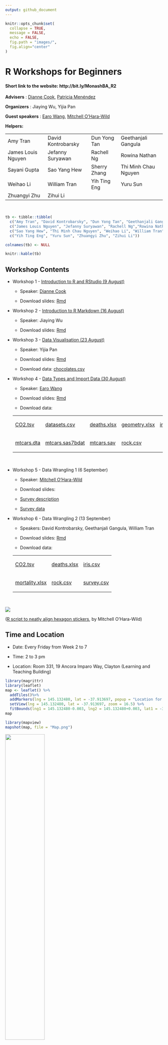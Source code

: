 ```yaml
---
output: github_document
---
```


```r
knitr::opts_chunk$set(
  collapse = TRUE,
  message = FALSE,
  echo = FALSE,
  fig.path = "images/",
  fig.align="center"
)
```

# R Workshops for Beginners

#### Short link to the website: http://bit.ly/MonashBA_R2

**Advisers** : [Dianne Cook](http://dicook.org), [Patricia Menéndez](https://research.monash.edu/en/persons/patricia-menendez-galvan)

**Organizers** : Jiaying Wu, Yijia Pan

**Guest speakers** : [Earo Wang](https://earo.me), [Mitchell O'Hara-Wild](https://www.mitchelloharawild.com)

**Helpers:** 

<table>
<tr>
    <td>Amy Tran</td>
    <td>David Kontrobarsky</td>
    <td>Dun Yong Tan</td>
    <td>Geethanjali Gangula</td>
</tr>
<tr>
    <td>James Louis Nguyen</td>
    <td>Jefanny Suryawan</td>
    <td>Rachell Ng</td>
    <td>Rowina Nathan</td>
</tr>
<tr>
    <td>Sayani Gupta</td>
    <td>Sao Yang Hew</td>
    <td>Sherry Zhang</td>
    <td>Thi Minh Chau Nguyen</td>
</tr>
<tr>
    <td>Weihao Li</td>
    <td>William Tran</td>
    <td>Yih Ting Eng</td>
    <td>Yuru Sun</td>
</tr>
<tr>
    <td>Zhuangyi Zhu</td>
    <td>Zihui Li</td>
    <td></td>
    <td></td>
</tr>
</table>
<br>

```r
tb <- tibble::tibble(
  c("Amy Tran", "David Kontrobarsky", "Dun Yong Tan", "Geethanjali Gangula"),
  c("James Louis Nguyen", "Jefanny Suryawan", "Rachell Ng","Rowina Nathan"),
  c("Sao Yang Hew", "Thi Minh Chau Nguyen", "Weihao Li", "William Tran"),
  c("Yih Ting Eng", "Yuru Sun", "Zhuangyi Zhu", "Zihui Li"))

colnames(tb) <- NULL

knitr::kable(tb)
```


## Workshop Contents

* Workshop 1 - [Introduction to R and RStudio (9 August)](https://ebsmonash.shinyapps.io/workshop1_intro/)
     
     * Speaker: [Dianne Cook](http://dicook.org)
     
     * Download slides: <a href="workshop1/workshop1_intro.Rmd" download="workshop1_intro.Rmd">Rmd</a>

* Workshop 2 - [Introduction to R Markdown (16 August)](https://ebsmonash.shinyapps.io/workshop2_rmarkdown/)
     
     * Speaker: Jiaying Wu
     
     * Download slides: <a href="workshop2/workshop2_rmarkdown.Rmd" download="workshop2_rmarkdown.Rmd">Rmd</a>

* Workshop 3 - [Data Visualisation (23 August)](https://ebsmonash.shinyapps.io/workshop3_datavisualisation/)

     * Speaker: Yijia Pan
     
     * Download slides: <a href="workshop3/workshop3_datavisualisation.Rmd" download="workshop3_datavisualisation.Rmd">Rmd</a>
     
     * Download data: <a href="workshop3/data/chocolates.csv" download="chocolates.csv">chocolates.csv</a>

* Workshop 4 - [Data Types and Import Data (30 August)](https://ebsmonash.shinyapps.io/workshop4_datatype/)

     * Speaker: [Earo Wang](https://earo.me)
     
     * Download slides: <a href="workshop4/workshop4_datatype.Rmd" download="workshop4_datatype.Rmd">Rmd</a>
     
     * Download data: 
     
     <table>
     <tr>
     <td><a href="workshop4/data/CO2.tsv" download="CO2.tsv">CO2.tsv</a></td>
     <td><a href="workshop4/data/datasets.csv" download="datasets.csv">datasets.csv</a></td>
     <td><a href="workshop4/data/deaths.xlsx" download="deaths.xlsx">deaths.xlsx</a></td>
     <td><a href="workshop4/data/geometry.xlsx" download="geometry.xlsx">geometry.xlsx</a></td>
     <td><a href="workshop4/data/iris.csv" download="iris.csv">iris.csv</a></td>
     </tr>
     <tr>
     <td><a href="workshop4/data/mtcars.dta" download="mtcars.dta">mtcars.dta</a></td>
     <td><a href="workshop4/data/mtcars.sas7bdat" download="mtcars.sas7bdat">mtcars.sas7bdat</a></td>
     <td><a href="workshop4/data/mtcars.sav" download="mtcars.sav">mtcars.sav</a></td>
     <td><a href="workshop4/data/rock.csv" download="rock.csv">rock.csv</a></td>
     <td></td>
     </tr>
     </table>
<br>

* Workshop 5 - Data Wrangling 1 (6 September)

     * Speaker: [Mitchell O'Hara-Wild](https://www.mitchelloharawild.com)
     
     * Download slides: <a href="workshop5/workshop5_datawrangling.Rmd" download="workshop5_datawrangling.Rmd"></a>
     
     * <a href="workshop5/data/survey_description.pdf" download="survey_description.pdf">Survey description</a>
     
     * <a href="workshop5/data/survey_data.csv" download="survey_data.csv">Survey data</a>

* Workshop 6 - Data Wrangling 2 (13 September)

     * Speakers: David Kontrobarsky, Geethanjali Gangula, William Tran
     
     * Download slides: <a href="workshop6/workshop6_missingdata.Rmd" download="workshop6_missingdata.Rmd">Rmd</a>
     
     * Download data: 
     
     <table>
     <tr>
     <td><a href="workshop6/data/CO2.tsv" download="CO2.tsv">CO2.tsv</a></td>
     <td><a href="workshop6/data/deaths.xlsx" download="deaths.xlsx">deaths.xlsx</a></td>
     <td><a href="workshop6/data/iris.csv" download="iris.csv">iris.csv</a></td>
     </tr>
     <tr>
     <td><a href="workshop6/data/mortality.xlsx" download="mortality.xlsx">mortality.xlsx</a></td>
     <td><a href="workshop6/data/rock.csv" download="rock.csv">rock.csv</a></td>
     <td><a href="workshop6/data/survey.csv" download="survey.csv">survey.csv</a></td>
     </tr>
     </table>
<br>

![](images/Hexwall.png)

([R script to neatly align hexagon stickers](https://github.com/mitchelloharawild/hexwall), by Mitchell O'Hara-Wild)

## Time and Location

* Date: Every Friday from Week 2 to 7

* Time: 2 to 3 pm

* Location: Room 331, 19 Ancora Imparo Way, Clayton (Learning and Teaching Building)   

```r
library(magrittr)
library(leaflet)
map <- leaflet() %>%
  addTiles()%>%
  addMarkers(lng = 145.132480, lat = -37.913697, popup = "Location for R Workshops") %>%
  setView(lng = 145.132480, lat = -37.913697, zoom = 16.5) %>%
  fitBounds(lng1 = 145.132480-0.003, lng2 = 145.132480+0.003, lat1 = -37.913697-0.001, lat2 = -37.913697+0.001)
map
```

```r
library(mapview)
mapshot(map, file = "Map.png")
```

![](images/Leaflet_location.png){width="50%" height="50%"}


## Resources

#### Online Books

- [R for Data Science](https://r4ds.had.co.nz/)

- [R Programming for Data Science](https://bookdown.org/rdpeng/rprogdatascience/)

- [Advanced R](https://adv-r.hadley.nz/)

- [R Markdown: The Definitive Guide](https://bookdown.org/yihui/rmarkdown/)

- [Fundamentals of Data Visualization](https://serialmentor.com/dataviz/)

- [Data Visualization: A practical introduction](https://socviz.co)

- [ggplot2: Elegant Graphics for Data Analysis](https://ggplot2-book.org)

#### RStudio Resources

- [RStudio Cheatsheets](https://www.rstudio.com/resources/cheatsheets/)

- [Data Science Essntials](https://resources.rstudio.com/the-essentials-of-data-science)

- [RStudio webinars](https://github.com/rstudio/webinars)

- [RStudio community](https://community.rstudio.com)

- [R Markdown form R Studio](https://rmarkdown.rstudio.com/lesson-1.html)


#### Other Resources

- [useR! 2018 beginners tutorial: RCurious](https://www.youtube.com/watch?v=AmqxVDlfKQY)

- [R Markdown form R Studio](https://rmarkdown.rstudio.com/lesson-1.html)

- [R-bloggers](https://www.r-bloggers.com)


## Installation

**Please install R and RStudio before you attend the workshop**.

* [Install R](https://cran.csiro.au)

* [Install RStudio](https://www.rstudio.com/products/rstudio/download/)


## Sign up

**Scan** the QR code to sign up:

![](images/Signup_QRcode.png){width="40%" height="40%"}

Or **click** this [**link**](https://docs.google.com/forms/d/1umPW5ooUfOoKhLB-5ehamH9tKTphBEtyc5G6EXfYpN8/viewform?edit_requested=true).


## Poster for R Workshops

![](images/poster_black.png)

